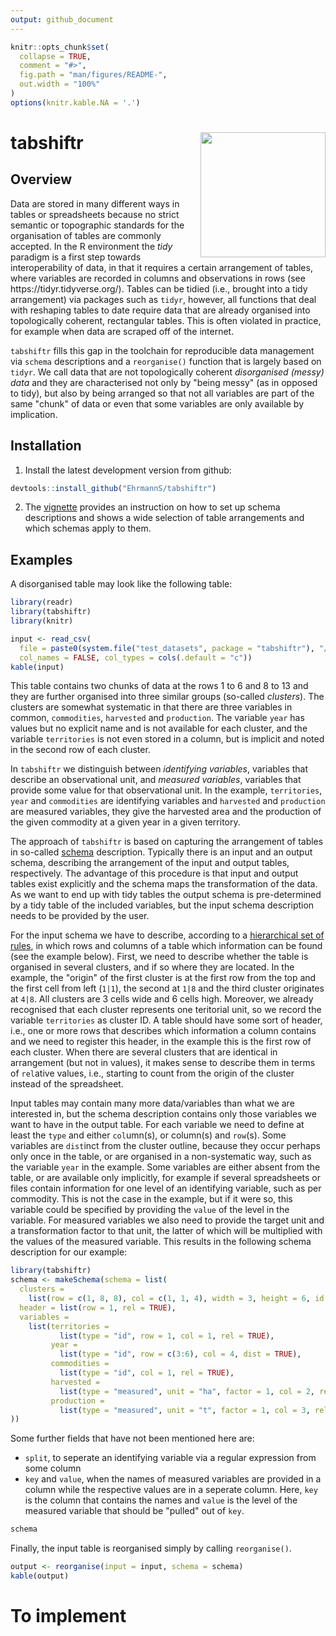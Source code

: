 ```yaml
---
output: github_document
---
```


<!-- README.md is generated from README.Rmd. Please edit that file -->

```r
knitr::opts_chunk$set(
  collapse = TRUE,
  comment = "#>",
  fig.path = "man/figures/README-",
  out.width = "100%"
)
options(knitr.kable.NA = '.')
```

# tabshiftr <a href='https://ehrmanns.github.io/tabshiftr/'><img src='man/figures/logo.svg' align="right" height="200" /></a>


## Overview

Data are stored in many different ways in tables or spreadsheets because no strict semantic or topographic standards for the organisation of tables are commonly accepted.
In the R environment the *tidy* paradigm is a first step towards interoperability of data, in that it requires a certain arrangement of tables, where variables are recorded in columns and observations in rows (see https://tidyr.tidyverse.org/).
Tables can be tidied (i.e., brought into a tidy arrangement) via packages such as `tidyr`, however, all functions that deal with reshaping tables to date require data that are already organised into topologically coherent, rectangular tables.
This is often violated in practice, for example when data are scraped off of the internet.

`tabshiftr` fills this gap in the toolchain for reproducible data management via `schema` descriptions and a `reorganise()` function that is largely based on `tidyr`.
We call data that are not topologically coherent *disorganised (messy) data* and they are characterised not only by \"being messy\" (as in opposed to tidy), but also by being arranged so that not all variables are part of the same \"chunk\" of data or even that some variables are only available by implication.

## Installation

1) Install the latest development version from github:

```r
devtools::install_github("EhrmannS/tabshiftr")
```

2) The [vignette](https://ehrmanns.github.io/tabshiftr/articles/tabshiftr.html) provides an instruction on how to set up schema descriptions and shows a wide selection of table arrangements and which schemas apply to them.


## Examples

A disorganised table may look like the following table:

```r
library(readr)
library(tabshiftr)
library(knitr)

input <- read_csv(
  file = paste0(system.file("test_datasets", package = "tabshiftr"), "/table13.csv"),
  col_names = FALSE, col_types = cols(.default = "c"))
kable(input)
```

This table contains two chunks of data at the rows 1 to 6 and 8 to 13 and they are further organised into three similar groups (so-called *clusters*).
The clusters are somewhat systematic in that there are three variables in common, `commodities`, `harvested` and `production`.
The variable `year` has values but no explicit name and is not available for each cluster, and the variable `territories` is not even stored in a column, but is implicit and noted in the second row of each cluster.

In `tabshiftr` we distinguish between *identifying variables*, variables that describe an observational unit, and *measured variables*, variables that provide some value for that observational unit.
In the example,  `territories`, `year` and `commodities` are identifying variables and `harvested` and `production` are measured variables, they give the harvested area and the production of the given commodity at a given year in a given territory.

The approach of `tabshiftr` is based on capturing the arrangement of tables in so-called  [schema](https://en.wikipedia.org/wiki/Database_schema) description.
Typically there is an input and an output schema, describing the arrangement of the input and output tables, respectively.
The advantage of this procedure is that input and output tables exist explicitly and the schema maps the transformation of the data.
As we want to end up with tidy tables the output schema is pre-determined by a tidy table of the included variables, but the input schema description needs to be provided by the user.

For the input schema we have to describe, according to a [hierarchical set of rules](https://ehrmanns.github.io/tabshiftr/articles/tabshiftr.html#setting-up-schema-descriptions), in which rows and columns of a table which information can be found (see the example below).
First, we need to describe whether the table is organised in several clusters, and if so where they are located.
In the example, the \"origin\" of the first cluster is at the first row from the top and the first cell from left (`1|1`), the second at `1|8` and the third cluster originates at `4|8`.
All clusters are 3 cells wide and 6 cells high.
Moreover, we already recognised that each cluster represents one teritorial unit, so we record the variable `territories` as cluster ID.
A table should have some sort of header, i.e., one or more rows that describes which information a column contains and we need to register this header, in the example this is the first row of each cluster.
When there are several clusters that are identical in arrangement (but not in values), it makes sense to describe them in terms of `rel`ative values, i.e., starting to count from the origin of the cluster instead of the spreadsheet.

Input tables may contain many more data/variables than what we are interested in, but the schema description contains only those variables we want to have in the output table.
For each variable we need to define at least the `type` and either `col`umn(s), or column(s) and `row`(s).
Some variables are `dist`inct from the cluster outline, because they occur perhaps only once in the table, or are organised in a non-systematic way, such as the variable `year` in the example.
Some variables are either absent from the table, or are available only implicitly, for example if several spreadsheets or files contain information for one level of an identifying variable, such as per commodity.
This is not the case in the example, but if it were so, this variable could be specified by providing the `value` of the level in the variable.
For measured variables we also need to provide the target unit and a transformation factor to that unit, the latter of which will be multiplied with the values of the measured variable.
This results in the following schema description for our example:

```r
library(tabshiftr)
schema <- makeSchema(schema = list(
  clusters =
    list(row = c(1, 8, 8), col = c(1, 1, 4), width = 3, height = 6, id = "territories"),
  header = list(row = 1, rel = TRUE),
  variables =
    list(territories =
           list(type = "id", row = 1, col = 1, rel = TRUE),
         year =
           list(type = "id", row = c(3:6), col = 4, dist = TRUE),
         commodities =
           list(type = "id", col = 1, rel = TRUE),
         harvested =
           list(type = "measured", unit = "ha", factor = 1, col = 2, rel = TRUE),
         production =
           list(type = "measured", unit = "t", factor = 1, col = 3, rel = TRUE))
))
```

Some further fields that have not been mentioned here are:

* `split`, to seperate an identifying variable via a regular expression from some column
* `key` and `value`, when the names of measured variables are provided in a column while the respective values are in a seperate column. Here, `key` is the column that contains the names and `value` is the level of the measured variable that should be \"pulled\" out of `key`.

```r
schema
```

Finally, the input table is reorganised simply by calling `reorganise()`.

```r
output <- reorganise(input = input, schema = schema)
kable(output)
```

# To implement


